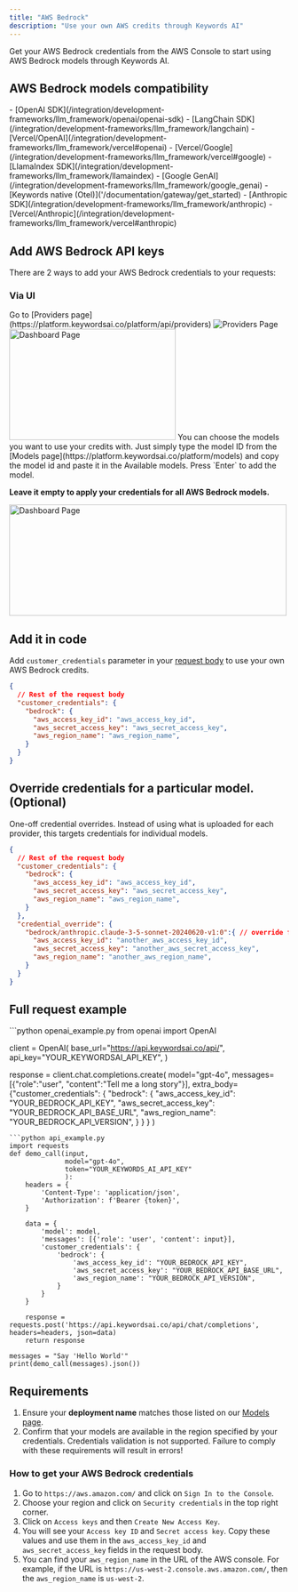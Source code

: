```yaml
---
title: "AWS Bedrock"
description: "Use your own AWS credits through Keywords AI"
---
```


<CardGroup cols={1}>
  <Card title="Get AWS Bedrock credentials" icon="key" href="https://console.aws.amazon.com/iam/home#/security_credentials">
    Get your AWS Bedrock credentials from the AWS Console to start using AWS Bedrock models through Keywords AI.
  </Card>
</CardGroup>

## AWS Bedrock models compatibility

<AccordionGroup>
  <Accordion title="✅ Supported Frameworks">
    - [OpenAI SDK](/integration/development-frameworks/llm_framework/openai/openai-sdk)
    - [LangChain SDK](/integration/development-frameworks/llm_framework/langchain) 
    - [Vercel/OpenAI](/integration/development-frameworks/llm_framework/vercel#openai)
    - [Vercel/Google](/integration/development-frameworks/llm_framework/vercel#google)
    - [LlamaIndex SDK](/integration/development-frameworks/llm_framework/llamaindex)
    - [Google GenAI](/integration/development-frameworks/llm_framework/google_genai)
    - [Keywords native (Otel)]('/documentation/gateway/get_started)
  </Accordion>
  
  <Accordion title="❌ Unsupported Frameworks">
    - [Anthropic SDK](/integration/development-frameworks/llm_framework/anthropic)
    - [Vercel/Anthropic](/integration/development-frameworks/llm_framework/vercel#anthropic)
  </Accordion>
</AccordionGroup>

## Add AWS Bedrock API keys
There are 2 ways to add your AWS Bedrock credentials to your requests:
### Via UI

<Steps>
<Step title="Go to the Providers page">
Go to [Providers page](https://platform.keywordsai.co/platform/api/providers)
<Frame>
<img src="https://keywordsai-static.s3.us-east-1.amazonaws.com/docs/settings/providers.jpg" alt="Providers Page"/>
</Frame>
</Step>
<Step title="Add your AWS Bedrock credentials.">

<img height="200" width="300"  src="/images/providers/bedrock.png" alt="Dashboard Page"/>
</Step>
<Step title="(Optional) Choose models you want to use credits">
You can choose the models you want to use your credits with. Just simply type the model ID from the [Models page](https://platform.keywordsai.co/platform/models) and copy the model id and paste it in the Available models. Press `Enter` to add the model. 

**Leave it empty to apply your credentials for all AWS Bedrock models.**

<img height="200" width="500"  src="/images/providers/bedrock_model.png" alt="Dashboard Page"/>
</Step>
</Steps>

## Add it in code
Add `customer_credentials` parameter in your [request body](/api-endpoints/integration/chat-completions) to use your own AWS Bedrock credits.

```json
{
  // Rest of the request body
  "customer_credentials": {
    "bedrock": {
      "aws_access_key_id": "aws_access_key_id",
      "aws_secret_access_key": "aws_secret_access_key",
      "aws_region_name": "aws_region_name",
    }
  }
}
```

## Override credentials for a particular model. (Optional)
One-off credential overrides. Instead of using what is uploaded for each provider, this targets credentials for individual models.
```json
{
  // Rest of the request body
  "customer_credentials": {
    "bedrock": {
      "aws_access_key_id": "aws_access_key_id",
      "aws_secret_access_key": "aws_secret_access_key",
      "aws_region_name": "aws_region_name",
    }
  },
  "credential_override": {
    "bedrock/anthropic.claude-3-5-sonnet-20240620-v1:0":{ // override for a specific model.
      "aws_access_key_id": "another_aws_access_key_id",
      "aws_secret_access_key": "another_aws_secret_access_key",
      "aws_region_name": "another_aws_region_name",
    }
  }
}
```

## Full request example
<Accordion title="Example">
<CodeGroup>
```python openai_example.py
from openai import OpenAI

client = OpenAI(
    base_url="https://api.keywordsai.co/api/",
    api_key="YOUR_KEYWORDSAI_API_KEY",
)

response = client.chat.completions.create(
    model="gpt-4o",
    messages=[{"role":"user", "content":"Tell me a long story"}],
    extra_body={"customer_credentials": {
                  "bedrock": {
                      "aws_access_key_id": "YOUR_BEDROCK_API_KEY",
                      "aws_secret_access_key": "YOUR_BEDROCK_API_BASE_URL",
                      "aws_region_name": "YOUR_BEDROCK_API_VERSION",
                  }
                }
              }
)
```
```python api_example.py
import requests
def demo_call(input, 
              model="gpt-4o",
              token="YOUR_KEYWORDS_AI_API_KEY"
              ):
    headers = {
        'Content-Type': 'application/json',
        'Authorization': f'Bearer {token}',
    }

    data = {
        'model': model,
        'messages': [{'role': 'user', 'content': input}],
        'customer_credentials': {
            'bedrock': {
                'aws_access_key_id': "YOUR_BEDROCK_API_KEY",
                'aws_secret_access_key': "YOUR_BEDROCK_API_BASE_URL",
                'aws_region_name': "YOUR_BEDROCK_API_VERSION",
            }
        }
    }

    response = requests.post('https://api.keywordsai.co/api/chat/completions', headers=headers, json=data)
    return response

messages = "Say 'Hello World'"
print(demo_call(messages).json())
```
</CodeGroup>
</Accordion>

## Requirements
1. Ensure your **deployment name** matches those listed on our [Models page](https://platform.keywordsai.co/platform/models).
2. Confirm that your models are available in the region specified by your credentials.
<Warning>Credentials validation is not supported. Failure to comply with these requirements will result in errors!</Warning>

### How to get your AWS Bedrock credentials
1. Go to `https://aws.amazon.com/` and click on `Sign In to the Console`.
2. Choose your region and click on `Security credentials` in the top right corner.
3. Click on `Access keys` and then `Create New Access Key`.
4. You will see your `Access key ID` and `Secret access key`. Copy these values and use them in the `aws_access_key_id` and `aws_secret_access_key` fields in the request body.
5. You can find your `aws_region_name` in the URL of the AWS console. For example, if the URL is `https://us-west-2.console.aws.amazon.com/`, then the `aws_region_name` is `us-west-2`.
